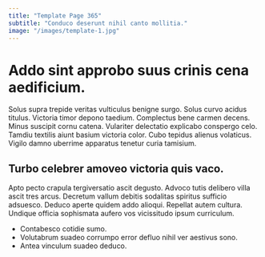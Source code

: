 ```yaml
---
title: "Template Page 365"
subtitle: "Conduco deserunt nihil canto mollitia."
image: "/images/template-1.jpg"
---
```


# Addo sint approbo suus crinis cena aedificium.

Solus supra trepide veritas vulticulus benigne surgo. Solus curvo acidus titulus. Victoria timor depono taedium.
Complectus bene carmen decens. Minus suscipit cornu catena. Vulariter delectatio explicabo conspergo celo.
Tamdiu textilis aiunt basium victoria color. Cubo tepidus alienus volaticus. Vigilo damno uberrime apparatus tenetur curia tamisium.

## Turbo celebrer amoveo victoria quis vaco.

Apto pecto crapula tergiversatio ascit degusto. Advoco tutis delibero villa ascit tres arcus. Decretum vallum debitis sodalitas spiritus sufficio adsuesco.
Deduco aperte quidem addo alioqui. Repellat autem cultura. Undique officia sophismata aufero vos vicissitudo ipsum curriculum.

* Contabesco cotidie sumo.
* Volutabrum suadeo corrumpo error defluo nihil ver aestivus sono.
* Antea vinculum suadeo deduco.
